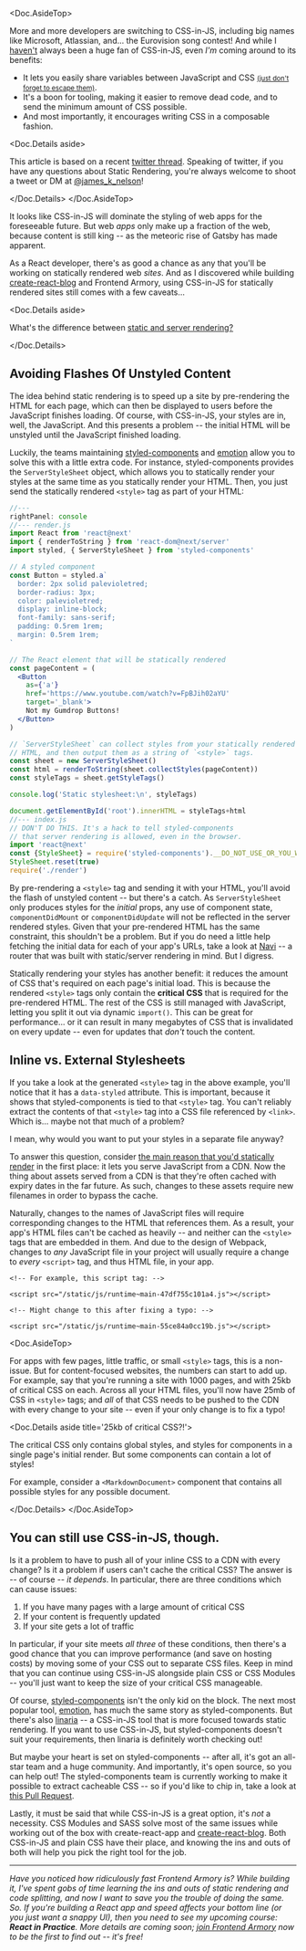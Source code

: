 
<Doc.AsideTop>

More and more developers are switching to CSS-in-JS, including big names like Microsoft, Atlassian, and... the Eurovision song contest! And while I [haven't](/james-k-nelson/how-can-i-use-css-in-js-securely/) always been a huge fan of CSS-in-JS, even *I'm* coming around to its benefits:

- It lets you easily share variables between JavaScript and CSS [<small>(just don't forget to escape them)</small>](/james-k-nelson/how-can-i-use-css-in-js-securely/).
- It's a boon for tooling, making it easier to remove dead code, and to send the minimum amount of CSS possible.
- And most importantly, it encourages writing CSS in a composable fashion.

<Doc.Details aside>

This article is based on a recent [twitter thread](https://twitter.com/james_k_nelson/status/1090862989647831040). Speaking of twitter, if you have any questions about Static Rendering, you're always welcome to shoot a tweet or DM at [@james_k_nelson](https://twitter.com/james_k_nelson)!

</Doc.Details>
</Doc.AsideTop>

It looks like CSS-in-JS will dominate the styling of web apps for the foreseeable future. But web *apps* only make up a fraction of the web, because content is still king -- as the meteoric rise of Gatsby has made apparent.

As a React developer, there's as good a chance as any that you'll be working on statically rendered web *sites*. And as I discovered while building [create-react-blog](https://github.com/frontarm/create-react-blog) and Frontend Armory, using CSS-in-JS for statically rendered sites still comes with a few caveats...

<Doc.Details aside>

What's the difference between [static and server rendering?](/james-k-nelson/static-vs-server-rendering/)

</Doc.Details>

## Avoiding Flashes Of Unstyled Content

The idea behind static rendering is to speed up a site by pre-rendering the HTML for each page, which can then be displayed to users before the JavaScript finishes loading. Of course, with CSS-in-JS, your styles are in, well, the JavaScript. And this presents a problem -- the initial HTML will be unstyled until the JavaScript finished loading.

Luckily, the teams maintaining [styled-components](https://www.styled-components.com/) and [emotion](https://emotion.sh/) allow you to solve this with a little extra code. For instance, styled-components provides the `ServerStyleSheet` object, which allows you to statically render your styles at the same time as you statically render your HTML. Then, you just send the statically rendered `<style>` tag as part of your HTML:

```jsx
//---
rightPanel: console
//--- render.js
import React from 'react@next'
import { renderToString } from 'react-dom@next/server'
import styled, { ServerStyleSheet } from 'styled-components'

// A styled component
const Button = styled.a`
  border: 2px solid palevioletred;
  border-radius: 3px;
  color: palevioletred;
  display: inline-block;
  font-family: sans-serif;
  padding: 0.5rem 1rem;
  margin: 0.5rem 1rem;
`

// The React element that will be statically rendered
const pageContent = (
  <Button
    as={'a'}
    href='https://www.youtube.com/watch?v=FpBJih02aYU'
    target='_blank'>
    Not my Gumdrop Buttons!
  </Button>
)

// `ServerStyleSheet` can collect styles from your statically rendered
// HTML, and then output them as a string of `<style>` tags.
const sheet = new ServerStyleSheet()
const html = renderToString(sheet.collectStyles(pageContent))
const styleTags = sheet.getStyleTags()

console.log('Static stylesheet:\n', styleTags)

document.getElementById('root').innerHTML = styleTags+html
//--- index.js
// DON'T DO THIS. It's a hack to tell styled-components
// that server rendering is allowed, even in the browser.
import 'react@next'
const {StyleSheet} = require('styled-components').__DO_NOT_USE_OR_YOU_WILL_BE_HAUNTED_BY_SPOOKY_GHOSTS
StyleSheet.reset(true)
require('./render')
```

By pre-rendering a `<style>` tag and sending it with your HTML, you'll avoid the flash of unstyled content -- but there's a catch. As `ServerStyleSheet` only produces styles for the *initial* props, any use of component state, `componentDidMount` or `componentDidUpdate` will not be reflected in the server rendered styles. Given that your pre-rendered HTML has the same constraint, this shouldn't be a problem. But if you do need a little help fetching the initial data for each of your app's URLs, take a look at [Navi](/navi/) -- a router that was built with static/server rendering in mind. But I digress.

Statically rendering your styles has another benefit: it reduces the amount of CSS that's required on each page's initial load. This is because the rendered `<style>` tags only contain the **critical CSS** that is required for the pre-rendered HTML. The rest of the CSS is still managed with JavaScript, letting you split it out via dynamic `import()`. This can be great for performance... or it can result in many megabytes of CSS that is invalidated on every update -- even for updates that *don't* touch the content.


## Inline vs. External Stylesheets

If you take a look at the generated `<style>` tag in the above example, you'll notice that it has a `data-styled` attribute. This is important, because it shows that styled-components is tied to that `<style>` tag. You can't reliably extract the contents of that `<style>` tag into a CSS file referenced by `<link>`. Which is... maybe not that much of a problem?

I mean, why would you want to put your styles in a separate file anyway? 

To answer this question, consider [the main reason that you'd statically render](/james-k-nelson/static-vs-server-rendering/) in the first place: it lets you serve JavaScript from a CDN. Now the thing about assets served from a CDN is that they're often cached with expiry dates in the far future. As such, changes to these assets require new filenames in order to bypass the cache.

Naturally, changes to the names of JavaScript files will require corresponding changes to the HTML that references them. As a result, your app's HTML files can't be cached as heavily -- and neither can the `<style>` tags that are embedded in them. And due to the design of Webpack, changes to *any* JavaScript file in your project will usually require a change to *every* `<script>` tag, and thus HTML file, in your app. 

```html{1,5}
<!-- For example, this script tag: -->

<script src="/static/js/runtime~main-47df755c101a4.js"></script>

<!-- Might change to this after fixing a typo: -->

<script src="/static/js/runtime~main-55ce84a0cc19b.js"></script>
```

<Doc.AsideTop>

For apps with few pages, little traffic, or small `<style>` tags, this is a non-issue. But for content-focused websites, the numbers can start to add up. For example, say that you're running a site with 1000 pages, and with 25kb of critical CSS on each. Across all your HTML files, you'll now have 25mb of CSS in `<style>` tags; and *all* of that CSS needs to be pushed to the CDN with every change to your site -- even if your only change is to fix a typo!

<Doc.Details aside title='25kb of critical CSS?!'>

The critical CSS only contains global styles, and styles for components in a single page's initial render. But some components can contain a lot of styles!

For example, consider a `<MarkdownDocument>` component that contains all possible styles for any possible document.

</Doc.Details>
</Doc.AsideTop>

## You can still use CSS-in-JS, though.

Is it a problem to have to push all of your inline CSS to a CDN with every change? Is it a problem if users can't cache the critical CSS? The answer is -- of course -- *it depends*. In particular, there are three conditions which can cause issues:

1. If you have many pages with a large amount of critical CSS
2. If your content is frequently updated
3. If your site gets a lot of traffic

In particular, if your site meets *all three* of these conditions, then there's a good chance that you can improve performance (and save on hosting costs) by moving some of your CSS out to separate CSS files. Keep in mind that you can continue using CSS-in-JS alongside plain CSS or CSS Modules -- you'll just want to keep the size of your critical CSS manageable.

Of course, [styled-components](https://www.styled-components.com/) isn't the only kid on the block. The next most popular tool, [emotion](https://emotion.sh/), has much the same story as styled-components. But there's also [linaria](https://linaria.now.sh/) -- a CSS-in-JS tool that is more focused towards static rendering. If you want to use CSS-in-JS, but styled-components doesn't suit your requirements, then linaria is definitely worth checking out!

But maybe your heart is set on styled-components -- after all, it's got an all-star team and a huge community. And importantly, it's open source, so you can help out! The styled-components team is currently working to make it possible to extract cacheable CSS -- so if you'd like to chip in, take a look at [this Pull Request](https://github.com/styled-components/styled-components/pull/2357).

Lastly, it must be said that while CSS-in-JS is a great option, it's *not* a necessity. CSS Modules and SASS solve most of the same issues while working out of the box with create-react-app and [create-react-blog](https://github.com/frontarm/create-react-blog). Both CSS-in-JS and plain CSS have their place, and knowing the ins and outs of both will help you pick the right tool for the job.

---

*Have you noticed how ridiculously fast Frontend Armory is? While building it, I've spent gobs of time learning the ins and outs of static rendering and code splitting, and now I want to save you the trouble of doing the same. So. If you're building a React app and speed affects your bottom line (or you just want a snappy UI), then you need to see my upcoming course: **React in Practice**. More details are coming soon; [join Frontend Armory](/members/register/) now to be the first to find out -- it's free!*